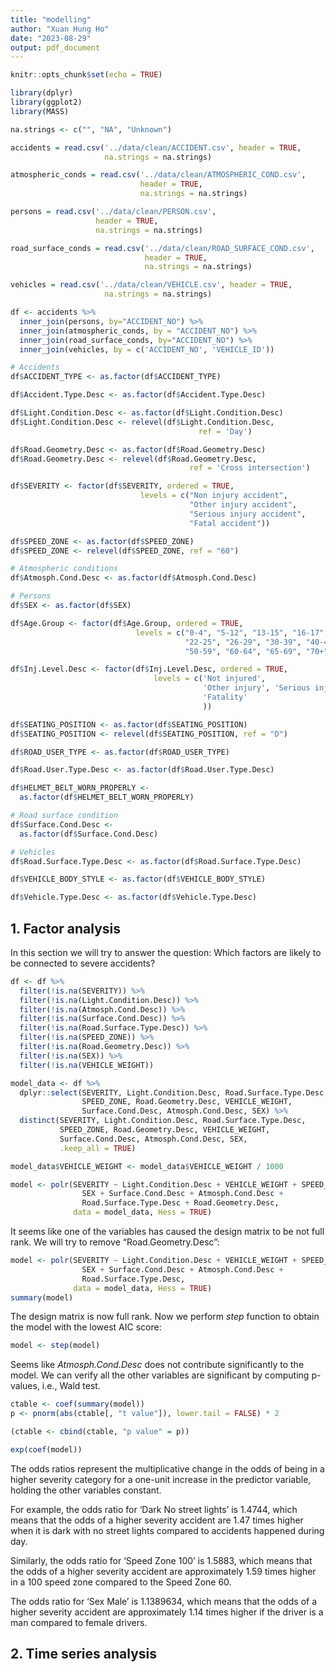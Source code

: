 ```yaml
---
title: "modelling"
author: "Xuan Hung Ho"
date: "2023-08-29"
output: pdf_document
---
```


```r
knitr::opts_chunk$set(echo = TRUE)

library(dplyr)
library(ggplot2)
library(MASS)
```


```r
na.strings <- c("", "NA", "Unknown")

accidents = read.csv('../data/clean/ACCIDENT.csv', header = TRUE, 
                     na.strings = na.strings)

atmospheric_conds = read.csv('../data/clean/ATMOSPHERIC_COND.csv', 
                             header = TRUE, 
                             na.strings = na.strings)

persons = read.csv('../data/clean/PERSON.csv', 
                   header = TRUE,
                   na.strings = na.strings)

road_surface_conds = read.csv('../data/clean/ROAD_SURFACE_COND.csv', 
                              header = TRUE, 
                              na.strings = na.strings)

vehicles = read.csv('../data/clean/VEHICLE.csv', header = TRUE, 
                     na.strings = na.strings)
```

```r
df <- accidents %>% 
  inner_join(persons, by="ACCIDENT_NO") %>%
  inner_join(atmospheric_conds, by = "ACCIDENT_NO") %>%
  inner_join(road_surface_conds, by="ACCIDENT_NO") %>%
  inner_join(vehicles, by = c('ACCIDENT_NO', 'VEHICLE_ID'))


```

```r
# Accidents
df$ACCIDENT_TYPE <- as.factor(df$ACCIDENT_TYPE)

df$Accident.Type.Desc <- as.factor(df$Accident.Type.Desc)

df$Light.Condition.Desc <- as.factor(df$Light.Condition.Desc)
df$Light.Condition.Desc <- relevel(df$Light.Condition.Desc,
                                          ref = 'Day')

df$Road.Geometry.Desc <- as.factor(df$Road.Geometry.Desc)
df$Road.Geometry.Desc <- relevel(df$Road.Geometry.Desc, 
                                        ref = 'Cross intersection')

df$SEVERITY <- factor(df$SEVERITY, ordered = TRUE, 
                             levels = c("Non injury accident", 
                                        "Other injury accident", 
                                        "Serious injury accident", 
                                        "Fatal accident"))

df$SPEED_ZONE <- as.factor(df$SPEED_ZONE)
df$SPEED_ZONE <- relevel(df$SPEED_ZONE, ref = "60")

# Atmospheric conditions
df$Atmosph.Cond.Desc <- as.factor(df$Atmosph.Cond.Desc)

# Persons
df$SEX <- as.factor(df$SEX)

df$Age.Group <- factor(df$Age.Group, ordered = TRUE,
                            levels = c("0-4", "5-12", "13-15", "16-17", "18-21", 
                                       "22-25", "26-29", "30-39", "40-49", 
                                       "50-59", "60-64", "65-69", "70+"))

df$Inj.Level.Desc <- factor(df$Inj.Level.Desc, ordered = TRUE, 
                                levels = c('Not injured', 
                                           'Other injury', 'Serious injury', 
                                           'Fatality'
                                           ))

df$SEATING_POSITION <- as.factor(df$SEATING_POSITION)
df$SEATING_POSITION <- relevel(df$SEATING_POSITION, ref = "D")

df$ROAD_USER_TYPE <- as.factor(df$ROAD_USER_TYPE)

df$Road.User.Type.Desc <- as.factor(df$Road.User.Type.Desc)

df$HELMET_BELT_WORN_PROPERLY <-
  as.factor(df$HELMET_BELT_WORN_PROPERLY)

# Road surface condition
df$Surface.Cond.Desc <- 
  as.factor(df$Surface.Cond.Desc)

# Vehicles
df$Road.Surface.Type.Desc <- as.factor(df$Road.Surface.Type.Desc)

df$VEHICLE_BODY_STYLE <- as.factor(df$VEHICLE_BODY_STYLE)

df$Vehicle.Type.Desc <- as.factor(df$Vehicle.Type.Desc)
```
## 1. Factor analysis

In this section we will try to answer the question: Which factors are likely to be connected to severe accidents?

```r
df <- df %>%
  filter(!is.na(SEVERITY)) %>%
  filter(!is.na(Light.Condition.Desc)) %>%
  filter(!is.na(Atmosph.Cond.Desc)) %>%
  filter(!is.na(Surface.Cond.Desc)) %>%
  filter(!is.na(Road.Surface.Type.Desc)) %>%
  filter(!is.na(SPEED_ZONE)) %>%
  filter(!is.na(Road.Geometry.Desc)) %>%
  filter(!is.na(SEX)) %>%
  filter(!is.na(VEHICLE_WEIGHT))

model_data <- df %>%
  dplyr::select(SEVERITY, Light.Condition.Desc, Road.Surface.Type.Desc, 
                SPEED_ZONE, Road.Geometry.Desc, VEHICLE_WEIGHT, 
                Surface.Cond.Desc, Atmosph.Cond.Desc, SEX) %>%
  distinct(SEVERITY, Light.Condition.Desc, Road.Surface.Type.Desc, 
           SPEED_ZONE, Road.Geometry.Desc, VEHICLE_WEIGHT, 
           Surface.Cond.Desc, Atmosph.Cond.Desc, SEX,
           .keep_all = TRUE)

model_data$VEHICLE_WEIGHT <- model_data$VEHICLE_WEIGHT / 1000

model <- polr(SEVERITY ~ Light.Condition.Desc + VEHICLE_WEIGHT + SPEED_ZONE + 
                SEX + Surface.Cond.Desc + Atmosph.Cond.Desc + 
                Road.Surface.Type.Desc + Road.Geometry.Desc,
              data = model_data, Hess = TRUE)
```
It seems like one of the variables has caused the design matrix to be not full rank. We will try to remove "Road.Geometry.Desc":
```r
model <- polr(SEVERITY ~ Light.Condition.Desc + VEHICLE_WEIGHT + SPEED_ZONE + 
                SEX + Surface.Cond.Desc + Atmosph.Cond.Desc + 
                Road.Surface.Type.Desc,
              data = model_data, Hess = TRUE)
summary(model)
```
The design matrix is now full rank. Now we perform _step_ function to obtain the model with the lowest AIC score:

```r
model <- step(model)
```
Seems like _Atmosph.Cond.Desc_ does not contribute significantly to the model. We can verify all the other variables are significant by computing p-values, i.e., Wald test.

```r
ctable <- coef(summary(model))
p <- pnorm(abs(ctable[, "t value"]), lower.tail = FALSE) * 2

(ctable <- cbind(ctable, "p value" = p))
```
```r
exp(coef(model))
```
The odds ratios represent the multiplicative change in the odds of being in a higher severity category for a one-unit increase in the predictor variable, holding the other variables constant.

For example, the odds ratio for 'Dark No street lights ' is 1.4744, which means that the odds of a higher severity accident are 1.47 times higher when it is dark with no street lights compared to accidents happened during day.

Similarly, the odds ratio for 'Speed Zone 100' is 1.5883, which means that the odds of a higher severity accident are approximately 1.59 times higher in a 100 speed zone compared to the Speed Zone 60.

The odds ratio for 'Sex Male' is 1.1389634, which means that the odds of a higher severity accident are approximately 1.14 times higher if the driver is a man compared to female drivers.

## 2. Time series analysis

